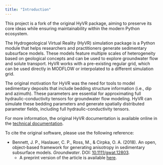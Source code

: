 ```yaml
---
title: "Introduction"
---
```


This project is a fork of the original HyVR package, aiming to preserve its core ideas while ensuring maintainability within the modern Python ecosystem.

The Hydrogeological Virtual Reality (HyVR) simulation package is a Python module that helps researchers and practitioners generate sedimentary subsurface models. These models feature multiple scales of heterogeneity based on geological concepts and can be used to explore groundwater flow and solute transport. HyVR works with a pre-existing regular grid, which can be used directly in MODFLOW or interpolated to a different simulation grid.

The original motivation for HyVR was the need for tools to model sedimentary deposits that include bedding structure information (i.e., dip and azimuth). These parameters are essential for approximating full hydraulic-conductivity tensors for groundwater flow modeling. HyVR can simulate these bedding parameters and generate spatially distributed parameter fields, including full hydraulic-conductivity tensors.

For more information, the original HyVR documentation is available online in the [technical documentation](https://driftingtides.github.io/hyvr/index.html).

To cite the original software, please use the following reference:

*   Bennett, J. P., Haslauer, C. P., Ross, M., & Cirpka, O. A. (2018). An open, object-based framework for generating anisotropy in sedimentary subsurface models. *Groundwater*. DOI: [10.1111/gwat.12803](https://onlinelibrary.wiley.com/doi/abs/10.1111/gwat.12803).
    *   A preprint version of the article is available [here](https://github.com/driftingtides/hyvr/blob/master/docs/Bennett_GW_2018.pdf).
